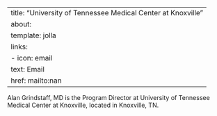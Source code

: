 
---
title: "University of Tennessee Medical Center at Knoxville"
about:
  template: jolla
  links:
    - icon: email
      text: Email
      href: mailto:nan
---

Alan Grindstaff, MD is the Program Director at University of Tennessee Medical Center at Knoxville, located in Knoxville, TN. 
